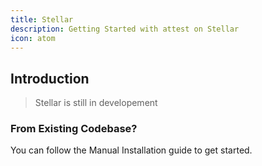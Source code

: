```yaml
---
title: Stellar
description: Getting Started with attest on Stellar
icon: atom
---
```



## Introduction

> Stellar is still in developement

<Cards>
  <Card
    href="/docs/solana"
    title="Resolvers"
    description="Learn how to organize your resolvers"
  />
  <Card
    href="/docs/solana"
    title="Schema"
    description="Learn how to implement Schemas"
  />
  <Card
    href="/docs/solana"
    title="Adapters"
    description="Add attestation adapters to your application"
  />
  <Card
    href="/docs/solana"
    title="Levy"
    description="Learn how the levy works"
  />
</Cards>

### From Existing Codebase?

You can follow the Manual Installation guide to get started.

<Cards>
  <Card
    href="/docs/solana"
    title="Manual Installation"
    description="Setup attest from scratch"
  />
</Cards>
